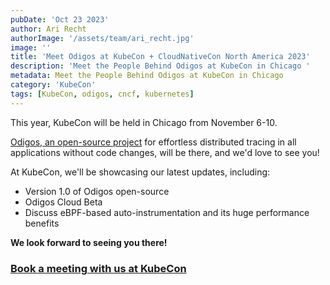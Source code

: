 ```yaml
---
pubDate: 'Oct 23 2023'
author: Ari Recht
authorImage: '/assets/team/ari_recht.jpg'
image: ''
title: 'Meet Odigos at KubeCon + CloudNativeCon North America 2023'
description: 'Meet the People Behind Odigos at KubeCon in Chicago '
metadata: Meet the People Behind Odigos at KubeCon in Chicago
category: 'KubeCon'
tags: [KubeCon, odigos, cncf, kubernetes]
---
```


This year, KubeCon will be held in Chicago from November 6-10.

[Odigos, an open-source project](https://github.com/odigos-io/odigos) for effortless distributed tracing in all applications without code changes, will be there, and we'd love to see you!

At KubeCon, we'll be showcasing our latest updates, including:

- Version 1.0 of Odigos open-source
- Odigos Cloud Beta
- Discuss eBPF-based auto-instrumentation and its huge performance benefits

**We look forward to seeing you there!**

### [Book a meeting with us at KubeCon](https://calendly.com/ari-keyval/meet-odigos-at-kubecon-chicago)
